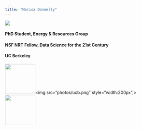 ```yaml
---
title: "Marisa Donnelly"
---
```

<div class="index-main">
  <div class="main-photo"><img src="photos/CSP_3556.jpg"></div>
  <div id="main-text">
  <div class="inner-text">
  <h4>PhD Student, Energy & Resources Group</h4>
  <h4>NSF NRT Fellow, Data Science for the 21st Century</h4>
  <h4>UC Berkeley</h4>
  </div>
  </div>
</div>


<div class="bottom-photo"><img src="photos/erg.png" style="width:100px;"><img src="photos/ucb.png" style="width:200px";><img src="photos/nsf.png" style="width:100px;"></div>

